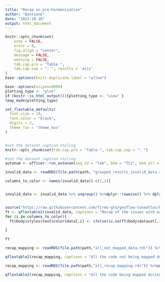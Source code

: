 ```yaml
---
title: "Recap on pre-harmonisation"
author: "BastienG"
date: "2023-10-18"
output: html_document
---
```




```r

knitr::opts_chunk$set(
	echo = FALSE,
	error = 0,
	fig.align = "center",
	message = FALSE,
	warning = FALSE,
	tab.cap.pre = "Table ",
	tab.cap.sep = ": ", results = 'asis'
)
base::options(knitr.duplicate.label = "allow")
```


```r

base::options(scipen=9999)
plotting_type <- "plot" 
if (knitr::is_html_output()){plotting_type <- "view" }
tmap_mode(plotting_type)

```


```r

set_flextable_defaults(
  font.size = 10,
  font.color = "black",
  digits = 2,
  theme_fun = "theme_box"
)


#set the dataset caption styling
knitr::opts_chunk$set(tab.cap.pre = "Table ", tab.cap.sep = ": ")

#set the dataset caption styling
autonum <- officer::run_autonum(seq_id = "tab", bkm = "TC1", bkm_all = TRUE) # number the table, bkm (bookmark) is important as the cross-referencing is done using the bookmark


```



```r

invalid_data <- readRDS(file.path(path, "grouped_results_invalid_data.rds")) %>%ungroup() %>% arrange(tRFMO)%>%  distinct()

columns_to_color <- names(invalid_data)[-c(1,2)]


invalid_data <- invalid_data %>% ungroup() %>%dplyr::rowwise() %>% dplyr::mutate(All_good = ifelse(sum(across(columns_to_color)) ==0, TRUE, FALSE)) %>% arrange(All_good, tRFMO) %>% group_by(All_good, tRFMO)



```

```r

source("https://raw.githubusercontent.com/firms-gta/geoflow-tunaatlas/Developpement/Analysis_markdown/functions/Functions_markdown.R")
ft <- qflextable2(invalid_data, captionn = "Recap of the issues with each dataframe", grouped_data = c("All_good", "tRFMO"))
for (i in columns_to_color){
  ft$body$styles$text$color$data[,i] <- ifelse(is.na(ft$body$dataset[,i]), "blue", ifelse(ft$body$dataset[,i], "red", "green"))
  
}

```


```r

ft

```




```r

recap_mapping <- readRDS(file.path(path,"all_not_mapped_data.rds")) %>%ungroup() %>% arrange(source_authority) %>% distinct() %>% arrange(Dimension)

```


```r

qflextable2(recap_mapping, captionn = "All the code not being mapped during the pre-harmonisation", grouped_data = c("source_authority", "Dimension"))

```



```r

recap_mapping <- readRDS(file.path(path,"all_recap_mapping.rds")) %>%ungroup() %>% arrange(source_authority)%>% dplyr::select(-Entity)  %>% filter(src_code != trg_code) %>% distinct()

```


```r

qflextable2(recap_mapping, captionn = "All the code being mapped during the pre-harmonisation (not displayed if identical)", grouped_data = c("source_authority", "src_codingsystem"))

```
